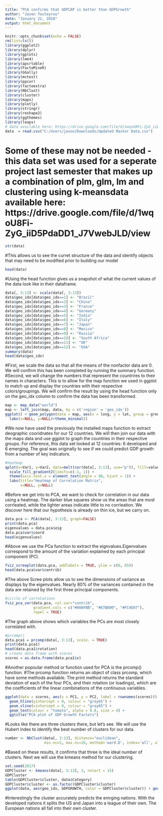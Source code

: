 ---
title: "PCA confirms that GDPCAP is better than GDPGrowth"
author: "Jason Touleyrou"
date: "January 22, 2018"
output: html_document
---

```{r setup, include=TRUE}
knitr::opts_chunk$set(echo = FALSE)
rm(list=ls())
library(ggplot2)
library(dplyr)
library(gplots)
library(lme4)
library(apsrtable)
library(FactoMineR)
library(GGally)
library(mctest)
library(ppcor)
library(factoextra)
library(NbClust)
library(cluster)
library(maps)
library(plotly)
library(stringr)
library(reshape2)
library(ggthemes)
library(leaps)
# data available here: https://drive.google.com/file/d/1wqoU8Fi-ZyG_iiD5PdaDD1_J7VwebJLD/view
data  = read.csv("C:/Users/jason/Downloads/Updated Master Data.csv")
```

# Some of these may not be needed - this data set was used for a seperate project last semester that makes up a combination of plm, glm, lm and clustering using k-meansdata available here: https://drive.google.com/file/d/1wqoU8Fi-ZyG_iiD5PdaDD1_J7VwebJLD/view

```{r }
str(data)

```

#This allows us to see the curret structure of the data and identify objects that may need to be modified prior to building our model


```{r print, echo=FALSE}
head(data)
```

#Using the head function gives us a snapshot of what the current values of the data look like in their dataframe.

```{r cleaning}
data[, 3:13] <- scale(data[, 3:13])
data$geo_idx[data$geo_idx==1] <- "Brazil"
data$geo_idx[data$geo_idx==2] <- "China"
data$geo_idx[data$geo_idx==3] <- "France" 
data$geo_idx[data$geo_idx==4] <- "Germany"
data$geo_idx[data$geo_idx==5] <- "India"
data$geo_idx[data$geo_idx==6] <- "Italy"
data$geo_idx[data$geo_idx==7] <- "Japan"
data$geo_idx[data$geo_idx==8] <- "Mexico"
data$geo_idx[data$geo_idx==9] <- "Russia"
data$geo_idx[data$geo_idx==10] <- "South Africa"
data$geo_idx[data$geo_idx==11] <- "UK"
data$geo_idx[data$geo_idx==12] <- "USA"
summary(data)
head(data$geo_idx)
```

#First, we scale the data so that all the means of the nonfactor data are 0. We will confirm this has been completed by running the summary function.
#Second, we will change the numbers that represent the countrires to their names in characters. This is to allow for the map function we used in ggplot to match up and display the countries with their respective colors/groupings. We will confirm the result by using the head function only on the geo_idx column to confirm the data has been transformed.

```{r maps}
map <- map_data("world")
map <- left_join(map, data, by = c('region' = 'geo_idx'))
ggplot() + geom_polygon(data = map, aes(x = long, y = lat, group = group,fill = Category)) +
  labs(x=NULL, y=NULL)+theme_minimal()
```

#We now have used the previously the installed maps function to extract deographic cooridnates for our 12 countries. We will then join our data with the maps data and use ggplot to graph the countries in their respective groups. For reference, this data set looked at 12 countries: 6 developed and 6 emerging. The goal was originally to see if we could predict GDP growth from a number of key indicators.

```{r heatmap}
#heatmap
qplot(x=Var1, y=Var2, data=melt(cor(data[, 3:13], use="p")), fill=value, geom="tile") +
  scale_fill_gradient2(limits=c(-1, 1)) + 
  theme(axis.text.x = element_text(angle = 90, hjust = 1)) + 
  labs(title="Heatmap of Correlation Matrix", 
       x=NULL, y=NULL)
```

#Before we get into to PCA, we want to check for correlation in our data using a heatmap. The darker blue squares show us the areas that are most corrleated, while the lighter areas indicate little to no corrleation. We discover here that our hypothesis is already on thin ice, but we carry on.

```{r PCA data prep}
data.pca <- PCA(data[, 3:13], graph=FALSE)
print(data.pca)
eigenvalues = data.pca$eig
data.pca$var$coord
head(eigenvalues)
```

#Above we use the PCa function to extract the eignvalues.Eigenvalues correspond to the amount of the variation explained by each principal component (PC).

```{r}
fviz_screeplot(data.pca, addlabels = TRUE, ylim = c(0, 65))
head(data.pca$var$contrib)
```

#The above Scree plots allow us to see the dimensions of variance as displays by the eigenvalues. Nearly 80% of the variances contained in the data are retained by the first three principal components. 

```{r}
#circle of correlations
fviz_pca_var(data.pca, col.var="contrib",
             gradient.cols = c("#00AFBB", "#E7B800", "#FC4E07"),
             repel = TRUE)
```

#The graph above shows which variables the PCs are most closely correlated with. 

```{r}
#prcomp()
data.pca1 = prcomp(data[, 3:13], scale. = TRUE)
print(data.pca1)
head(data.pca1$rotation)
# create data frame with scores
scores = as.data.frame(data.pca1$x)
```

#Another popoular method or function used for PCA is the prcomp() function. #The prcomp function returns an object of class prcomp, which have some methods available. The print method returns the standard deviation of each of the four PCs, and their rotation (or loadings), which are the coefficients of the linear combinations of the continuous variables.

```{r}
ggplot(data = scores, aes(x = PC1, y = PC2, label = rownames(scores))) +
  geom_hline(yintercept = 0, colour = "gray65") +
  geom_vline(xintercept = 0, colour = "gray65") +
  geom_text(colour = "tomato", alpha = 0.8, size = 4) +
  ggtitle("PCA plot of GDP Growth Factors")
```

#Looks like there are three clusters there, but let's see. We will use the Hubert index to identify the best number of clusters for our data.

```{r}
number <- NbClust(data[, 3:13], distance="euclidean",
                  min.nc=2, max.nc=10, method='ward.D', index='all', alphaBeale = 0.1)
```

#Based on these results, it confirms that three is the ideal number of clusters. Next we will use the kmeans method for our clustering.

```{r}
set.seed(2017)
GDPCluster <- kmeans(data[, 3:13], 3, nstart = 15)
GDPCluster
table(GDPCluster$cluster, data$Category)
GDPCluster$cluster <- as.factor(GDPCluster$cluster)
ggplot(data, aes(geo_idx, GDPGROWTH, color = GDPCluster$cluster)) + geom_point()
```

#Interestingly the cluster accurately predicts the emrging nations. With the developed nations it splits the US and Japan into a league of their own. The European nations all fall into their own cluster.